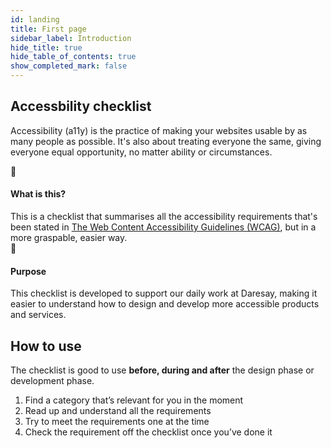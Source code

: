 ```yaml
---
id: landing
title: First page
sidebar_label: Introduction
hide_title: true
hide_table_of_contents: true
show_completed_mark: false
---
```



<Card icon="👋">

## Accessbility checklist

Accessibility (a11y) is the practice of making your websites usable by as many people as possible. It's also about treating everyone the same, giving everyone equal opportunity, no matter ability or circumstances.

<div class="top-area-small">
    <div class="icon-area">
        <div class="medium-icon">🤔</div>
    </div>
    <div class="top-area-text">
        <h4>What is this?</h4>
        This is a checklist that summarises all the accessibility requirements that's been stated in <a href="https://www.w3.org/TR/WCAG21/">The Web Content Accessibility Guidelines (WCAG)</a>, but in a more graspable, easier way. 
    </div>
    </div>
<div class="top-area-small">
    <div class="icon-area">
        <div class="medium-icon">🚀</div>
    </div>
    <div class="top-area-text">
        <h4>Purpose</h4>
        This checklist is developed to support our daily work at Daresay, making it easier to understand how to design and develop more accessible products and services.
    </div>
</div>

</Card>


## How to use

The checklist is good to use **before, during and after** the design phase or development phase. 

1. Find a category that’s relevant for you in the moment 
2. Read up and understand all the requirements
3. Try to meet the requirements one at the time
4. Check the requirement off the checklist once you’ve done it